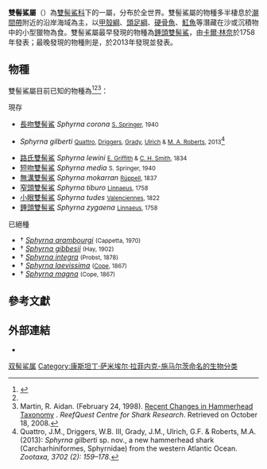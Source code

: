 {{automatic taxobox
| name = 雙髻鯊屬
| image = Hammerhead shark.jpg
| image_caption = [[無溝雙髻鯊|無溝雙髻鯊]] (''S. mokarran'')
| taxon = Sphyrna
| authority = [[Constantine_Samuel_Rafinesque|Rafinesque]], 1810
| type_species = 錘頭雙髻鯊 ''S. zygaena''
| type_species_authority = [[Carl_Linnaeus|Linnaeus]], 1758
| synonyms =
* ''Cestraciom'' <small>Walbaum, 1792</small>
* ''Cestracion'' <small>Klein, 1776</small>
* ''Cestracion'' <small>T. N. Gill, 1862</small>
* ''Cestracion'' <small>J. D. Ogilby, 1916</small>
* ''Cestrorhinus'' <small>Blainville, 1816</small>
* ''Mesozygaena'' <small>Compagno, 1988</small>
* ''Platysqualus'' <small>Swainson, 1839</small>
* ''Reniceps'' <small>T. N. Gill, 1862</small>
* ''Sphyra'' <small>Van der Hoeven, 1855</small>
* ''Sphyrichthys'' <small>Thienemann, 1828</small>
* ''Sphyrnias'' <small>Rafinesque, 1815</small>
* ''Zygaena'' <small>G. Cuvier, 1816</small>
* ''Zygana'' <small>Swainson, 1838</small>
* ''Zygoena'' <small>A. Risso, 1827</small>
| range_map = Sphyrna distribution map.svg
}}

'''雙髻鯊屬'''（{{lang-en|''Sphyrna''}}）為[[雙髻鯊科|雙髻鯊科]]下的一屬，分布於全世界。雙髻鯊屬的物種多半棲息於[[潮間帶|潮間帶]]附近的沿岸海域為主，以[[甲殼綱|甲殼綱]]、[[頭足綱|頭足綱]]、[[硬骨魚|硬骨魚]]、[[魟魚|魟魚]]等潛藏在沙或沉積物中的小型獵物為食。雙髻鯊屬最早發現的物種為[[錘頭雙髻鯊|錘頭雙髻鯊]]，由[[卡爾·林奈|卡爾·林奈]]於1758年發表；最晚發現的物種則是{{link-en|卡羅萊納雙髻鯊|Carolina_hammerhead}}，於2013年發現並發表。

== 物種 ==
雙髻鯊屬目前已知的物種為<ref name=FishBase>{{FishBase genus | genus = Sphyrna| month = June | year = 2013}}</ref><ref name=Quattro2013/><ref>Martin, R. Aidan. (February 24, 1998). [http://www.elasmo-research.org/education/topics/ng_hh_taxonomy.htm Recent Changes in Hammerhead Taxonomy] {{Wayback|url=http://www.elasmo-research.org/education/topics/ng_hh_taxonomy.htm |date=20200126210126 }}. ''ReefQuest Centre for Shark Research''. Retrieved on October 18, 2008.</ref>：

;現存
* [[長吻雙髻鯊|長吻雙髻鯊]] ''Sphyrna corona'' <small>[[Stewart_Springer|S. Springer]], 1940</small>
* {{link-en|卡羅萊納雙髻鯊|Carolina_hammerhead}} ''Sphyrna gilberti'' <small>[[Joseph_Michael_Quattro|Quattro]], [[William_B._Driggers_III|Driggers]], [[James_M._Grady|Grady]], [[Glenn_F._Ulrich|Ulrich]] & [[Mark_A._Roberts|M. A. Roberts]], 2013</small><ref name=Quattro2013>Quattro, J.M., Driggers, W.B. III, Grady, J.M., Ulrich, G.F. & Roberts, M.A. (2013): ''Sphyrna gilberti'' sp. nov., a new hammerhead shark (Carcharhiniformes, Sphyrnidae) from the western Atlantic Ocean.  ''Zootaxa, 3702 (2): 159–178.''</ref>
* [[路氏雙髻鯊|路氏雙髻鯊]] ''Sphyrna lewini'' <small>[[Edward_Griffith_(zoologist)|E. Griffith]] & [[Charles_Hamilton_Smith|C. H. Smith]], 1834</small>
* [[短吻雙髻鯊|短吻雙髻鯊]] ''Sphyrna media'' <small>S. Springer, 1940</small>
* [[無溝雙髻鯊|無溝雙髻鯊]] ''Sphyrna mokarran'' <small>[[Eduard_Rüppell|Rüppell]], 1837</small>
* [[窄頭雙髻鯊|窄頭雙髻鯊]] ''Sphyrna tiburo'' <small>[[Carl_Linnaeus|Linnaeus]], 1758</small>
* [[小眼雙髻鯊|小眼雙髻鯊]] ''Sphyrna tudes'' <small>[[Achille_Valenciennes|Valenciennes]], 1822</small>
* [[錘頭雙髻鯊|錘頭雙髻鯊]] ''Sphyrna zygaena'' <small>[[Carl_Linnaeus|Linnaeus]], 1758</small>

;已絕種
* † ''[[Sphyrna_arambourgi|Sphyrna arambourgi]]'' <small>(Cappetta, 1970)</small>
* † ''[[Sphyrna_gibbesii|Sphyrna gibbesii]]'' <small>(Hay, 1902)</small>
* † ''[[Sphyrna_integra|Sphyrna integra]]'' <small>(Probst, 1878)</small>
* † ''[[Sphyrna_laevissima|Sphyrna laevissima]]'' <small>([[Edward_Drinker_Cope|Cope]], 1867)</small>
* † ''[[Sphyrna_magna|Sphyrna magna]]'' <small>(Cope, 1867)</small>

== 參考文獻 ==
{{Reflist}}

== 外部連結 ==
* {{Commons category-inline}}
{{Selachimorpha|C.}}
{{Taxonbar|from=Q132998}}

[[Category:双髻鲨属|]]
[[Category:康斯坦丁·萨米埃尔·拉菲内克-施马尔茨命名的生物分类|Category:康斯坦丁·萨米埃尔·拉菲内克-施马尔茨命名的生物分类]]